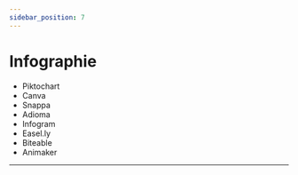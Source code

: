 ```yaml
---
sidebar_position: 7
---
```


# Infographie

- Piktochart
- Canva
- Snappa
- Adioma
- Infogram
- Easel.ly
- Biteable
- Animaker

-----